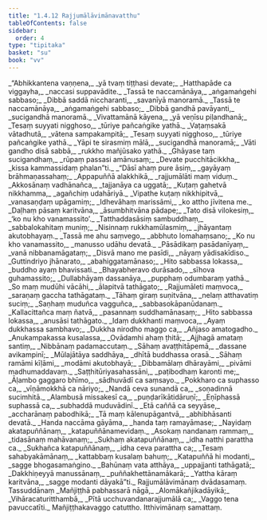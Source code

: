```yaml
---
title: "1.4.12 Rajjumālāvimānavatthu"
tableOfContents: false
sidebar:
  order: 4
type: "tipitaka"
basket: "su"
book: "vv"
---
```



<DynamicBreadcrumb />

<Division number="826" book="vv">

<Paragraph number="664" type="verses" book="vv">
_“Abhikkantena vaṇṇena,_  
_yā tvaṃ tiṭṭhasi devate;_  
_Hatthapāde ca viggayha,_  
_naccasi suppavādite._  

</Paragraph>

</Division>
<Division number="827" book="vv">

<Paragraph number="665" type="verses" book="vv">
_Tassā te naccamānāya,_  
_aṅgamaṅgehi sabbaso;_  
_Dibbā saddā niccharanti,_  
_savanīyā manoramā._  

</Paragraph>

</Division>
<Division number="828" book="vv">

<Paragraph number="666" type="verses" book="vv">
_Tassā te naccamānāya,_  
_aṅgamaṅgehi sabbaso;_  
_Dibbā gandhā pavāyanti,_  
_sucigandhā manoramā._  

</Paragraph>

</Division>
<Division number="829" book="vv">

<Paragraph number="667" type="verses" book="vv">
_Vivattamānā kāyena,_  
_yā veṇīsu piḷandhanā;_  
_Tesaṃ suyyati nigghoso,_  
_tūriye pañcaṅgike yathā._  

</Paragraph>

</Division>
<Division number="830" book="vv">

<Paragraph number="668" type="verses" book="vv">
_Vaṭaṃsakā vātadhutā,_  
_vātena sampakampitā;_  
_Tesaṃ suyyati nigghoso,_  
_tūriye pañcaṅgike yathā._  

</Paragraph>

</Division>
<Division number="831" book="vv">

<Paragraph number="669" type="verses" book="vv">
_Yāpi te sirasmiṃ mālā,_  
_sucigandhā manoramā;_  
_Vāti gandho disā sabbā,_  
_rukkho mañjūsako yathā._  

</Paragraph>

</Division>
<Division number="832" book="vv">

<Paragraph number="670" type="verses" book="vv">
_Ghāyase taṃ sucigandhaṃ,_  
_rūpaṃ passasi amānusaṃ;_  
_Devate pucchitācikkha,_  
_kissa kammassidaṃ phalan”ti._  

</Paragraph>

</Division>
<Division number="833" book="vv">

<Paragraph number="671" type="verses" book="vv">
_“Dāsī ahaṃ pure āsiṃ,_  
_gayāyaṃ brāhmaṇassahaṃ;_  
_Appapuññā alakkhikā,_  
_rajjumālāti maṃ viduṃ._  

</Paragraph>

</Division>
<Division number="834" book="vv">

<Paragraph number="672" type="verses" book="vv">
_Akkosānaṃ vadhānañca,_  
_tajjanāya ca uggatā;_  
_Kuṭaṃ gahetvā nikkhamma,_  
_agañchiṃ udahāriyā._  

</Paragraph>

</Division>
<Division number="835" book="vv">

<Paragraph number="673" type="verses" book="vv">
_Vipathe kuṭaṃ nikkhipitvā,_  
_vanasaṇḍaṃ upāgamiṃ;_  
_Idhevāhaṃ marissāmi,_  
_ko attho jīvitena me._  

</Paragraph>

</Division>
<Division number="836" book="vv">

<Paragraph number="674" type="verses" book="vv">
_Daḷhaṃ pāsaṃ karitvāna,_  
_āsumbhitvāna pādape;_  
_Tato disā vilokesiṃ,_  
_‘ko nu kho vanamassito’._  

</Paragraph>

</Division>
<Division number="837" book="vv">

<Paragraph number="675" type="verses" book="vv">
_Tatthaddasāsiṃ sambuddhaṃ,_  
_sabbalokahitaṃ muniṃ;_  
_Nisinnaṃ rukkhamūlasmiṃ,_  
_jhāyantaṃ akutobhayaṃ._  

</Paragraph>

</Division>
<Division number="838" book="vv">

<Paragraph number="676" type="verses" book="vv">
_Tassā me ahu saṃvego,_  
_abbhuto lomahaṃsano;_  
_Ko nu kho vanamassito,_  
_manusso udāhu devatā._  

</Paragraph>

</Division>
<Division number="839" book="vv">

<Paragraph number="677" type="verses" book="vv">
_Pāsādikaṃ pasādanīyaṃ,_  
_vanā nibbanamāgataṃ;_  
_Disvā mano me pasīdi,_  
_nāyaṃ yādisakīdiso._  

</Paragraph>

</Division>
<Division number="840" book="vv">

<Paragraph number="678" type="verses" book="vv">
_Guttindriyo jhānarato,_  
_abahiggatamānaso;_  
_Hito sabbassa lokassa,_  
_buddho ayaṃ bhavissati._  

</Paragraph>

</Division>
<Division number="841" book="vv">

<Paragraph number="679" type="verses" book="vv">
_Bhayabheravo durāsado,_  
_sīhova guhamassito;_  
_Dullabhāyaṃ dassanāya,_  
_pupphaṃ odumbaraṃ yathā._  

</Paragraph>

</Division>
<Division number="842" book="vv">

<Paragraph number="680" type="verses" book="vv">
_So maṃ mudūhi vācāhi,_  
_ālapitvā tathāgato;_  
_Rajjumāleti maṃvoca,_  
_saraṇaṃ gaccha tathāgataṃ._  

</Paragraph>

</Division>
<Division number="843" book="vv">

<Paragraph number="681" type="verses" book="vv">
_Tāhaṃ giraṃ suṇitvāna,_  
_nelaṃ atthavatiṃ suciṃ;_  
_Saṇhaṃ muduñca vagguñca,_  
_sabbasokāpanūdanaṃ._  

</Paragraph>

</Division>
<Division number="844" book="vv">

<Paragraph number="682" type="verses" book="vv">
_Kallacittañca maṃ ñatvā,_  
_pasannaṃ suddhamānasaṃ;_  
_Hito sabbassa lokassa,_  
_anusāsi tathāgato._  

</Paragraph>

</Division>
<Division number="845" book="vv">

<Paragraph number="683" type="verses" book="vv">
_Idaṃ dukkhanti maṃvoca,_  
_Ayaṃ dukkhassa sambhavo;_  
_Dukkha nirodho maggo ca,_  
_Añjaso amatogadho._  

</Paragraph>

</Division>
<Division number="846" book="vv">

<Paragraph number="684" type="verses" book="vv">
_Anukampakassa kusalassa,_  
_Ovādamhi ahaṃ ṭhitā;_  
_Ajjhagā amataṃ santiṃ,_  
_Nibbānaṃ padamaccutaṃ._  

</Paragraph>

</Division>
<Division number="847" book="vv">

<Paragraph number="685" type="verses" book="vv">
_Sāhaṃ avaṭṭhitāpemā,_  
_dassane avikampinī;_  
_Mūlajātāya saddhāya,_  
_dhītā buddhassa orasā._  

</Paragraph>

</Division>
<Division number="848" book="vv">

<Paragraph number="686" type="verses" book="vv">
_Sāhaṃ ramāmi kīḷāmi,_  
_modāmi akutobhayā;_  
_Dibbamālaṃ dhārayāmi,_  
_pivāmi madhumaddavaṃ._  

</Paragraph>

</Division>
<Division number="849" book="vv">

<Paragraph number="687" type="verses" book="vv">
_Saṭṭhitūriyasahassāni,_  
_paṭibodhaṃ karonti me;_  
_Āḷambo gaggaro bhīmo,_  
_sādhuvādī ca saṃsayo._  

</Paragraph>

</Division>
<Division number="850" book="vv">

<Paragraph number="688" type="verses" book="vv">
_Pokkharo ca suphasso ca,_  
_vīṇāmokkhā ca nāriyo;_  
_Nandā ceva sunandā ca,_  
_soṇadinnā sucimhitā._  

</Paragraph>

</Division>
<Division number="851" book="vv">

<Paragraph number="689" type="verses" book="vv">
_Alambusā missakesī ca,_  
_puṇḍarīkātidāruṇī;_  
_Eṇīphassā suphassā ca,_  
_subhaddā muduvādinī._  

</Paragraph>

</Division>
<Division number="852" book="vv">

<Paragraph number="690" type="verses" book="vv">
_Etā caññā ca seyyāse,_  
_accharānaṃ pabodhikā;_  
_Tā maṃ kālenupāgantvā,_  
_abhibhāsanti devatā._  

</Paragraph>

</Division>
<Division number="853" book="vv">

<Paragraph number="691" type="verses" book="vv">
_Handa naccāma gāyāma,_  
_handa taṃ ramayāmase;_  
_Nayidaṃ akatapuññānaṃ,_  
_katapuññānamevidaṃ._  

</Paragraph>

</Division>
<Division number="854" book="vv">

<Paragraph number="692" type="verses" book="vv">
_Asokaṃ nandanaṃ rammaṃ,_  
_tidasānaṃ mahāvanaṃ;_  
_Sukhaṃ akatapuññānaṃ,_  
_idha natthi parattha ca._  

</Paragraph>

</Division>
<Division number="855" book="vv">

<Paragraph number="693" type="verses" book="vv">
_Sukhañca katapuññānaṃ,_  
_idha ceva parattha ca;_  
_Tesaṃ sahabyakāmānaṃ,_  
_kattabbaṃ kusalaṃ bahuṃ;_  
_Katapuññā hi modanti,_  
_sagge bhogasamaṅgino._  

</Paragraph>

</Division>
<Division number="856" book="vv">

<Paragraph number="694" type="verses" book="vv">
_Bahūnaṃ vata atthāya,_  
_uppajjanti tathāgatā;_  
_Dakkhiṇeyyā manussānaṃ,_  
_puññakhettānamākarā;_  
_Yattha kāraṃ karitvāna,_  
_sagge modanti dāyakā”ti._  


</Paragraph>
</Division>

<Paragraph number="695" type="center" book="vv">
Rajjumālāvimānaṃ dvādasamaṃ.



</Paragraph>

<Paragraph number="696" type="center" book="vv">
Tassuddānaṃ


</Paragraph>

<Paragraph number="697" type="verses" book="vv">
_Mañjiṭṭhā pabhassarā nāgā,_  
_Alomākañjikadāyikā;_  
_Vihāracaturitthambā,_  
_Pītā ucchuvandanarajjumālā ca;_  
_Vaggo tena pavuccatīti._  


</Paragraph>

<Paragraph number="698" type="center" book="vv">
Mañjiṭṭhakavaggo catuttho.



</Paragraph>

<Paragraph number="699" type="center" book="vv">
Itthivimānaṃ samattaṃ.
</Paragraph>